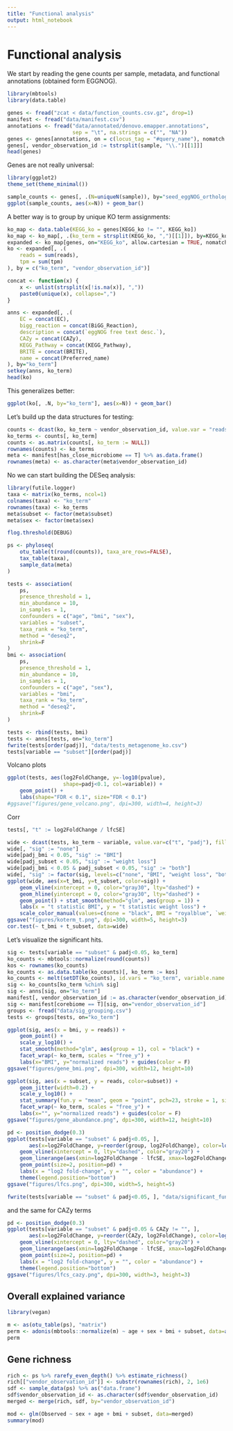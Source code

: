 ```yaml
---
title: "Functional analysis"
output: html_notebook
---
```


# Functional analysis

We start by reading the gene counts per sample, metadata, and functional annotations (obtained form EGGNOG).

```r
library(mbtools)
library(data.table)

genes <- fread("zcat < data/function_counts.csv.gz", drop=1)
manifest <- fread("data/manifest.csv")
annotations <- fread("data/annotated/denovo.emapper.annotations", 
                     sep = "\t", na.strings = c("", "NA"))
genes <- genes[annotations, on = c(locus_tag = "#query_name"), nomatch = NULL]
genes[, vendor_observation_id := tstrsplit(sample, "\\.")[[1]]]
head(genes)
```

Genes are not really universal:

```r
library(ggplot2)
theme_set(theme_minimal())

sample_counts <- genes[, .(N=uniqueN(sample)), by="seed_eggNOG_ortholog"]
ggplot(sample_counts, aes(x=N)) + geom_bar()
```

A better way is to group by unique KO term assignments:

```r
ko_map <- data.table(KEGG_ko = genes[KEGG_ko != "", KEGG_ko])
ko_map <- ko_map[, .(ko_term = strsplit(KEGG_ko, ",")[[1]]), by=KEGG_ko]
expanded <- ko_map[genes, on="KEGG_ko", allow.cartesian = TRUE, nomatch = 0]
ko <- expanded[, .(
    reads = sum(reads),
    tpm = sum(tpm)
), by = c("ko_term", "vendor_observation_id")]

concat <- function(x) {
    x <- unlist(strsplit(x[!is.na(x)], ","))
    paste0(unique(x), collapse=",")
}

anns <- expanded[, .(
    EC = concat(EC),
    bigg_reaction = concat(BiGG_Reaction),
    description = concat(`eggNOG free text desc.`),
    CAZy = concat(CAZy),
    KEGG_Pathway = concat(KEGG_Pathway),
    BRITE = concat(BRITE),
    name = concat(Preferred_name)
), by="ko_term"]
setkey(anns, ko_term)
head(ko)
```

This generalizes better:

```r
ggplot(ko[, .N, by="ko_term"], aes(x=N)) + geom_bar()
```

Let's build up the data structures for testing:

```r
counts <- dcast(ko, ko_term ~ vendor_observation_id, value.var = "reads", fill = 0)
ko_terms <- counts[, ko_term]
counts <- as.matrix(counts[, ko_term := NULL])
rownames(counts) <- ko_terms
meta <- manifest[has_close_microbiome == T] %>% as.data.frame()
rownames(meta) <- as.character(meta$vendor_observation_id)
```

No we can start building the DESeq analysis:

```r
library(futile.logger)
taxa <- matrix(ko_terms, ncol=1)
colnames(taxa) <- "ko_term"
rownames(taxa) <- ko_terms
meta$subset <- factor(meta$subset)
meta$sex <- factor(meta$sex)

flog.threshold(DEBUG)

ps <- phyloseq(
    otu_table(t(round(counts)), taxa_are_rows=FALSE),
    tax_table(taxa),
    sample_data(meta)
)

tests <- association(
    ps,
    presence_threshold = 1,
    min_abundance = 10,
    in_samples = 1,
    confounders = c("age", "bmi", "sex"),
    variables = "subset",
    taxa_rank = "ko_term",
    method = "deseq2",
    shrink=F
)
bmi <- association(
    ps, 
    presence_threshold = 1,
    min_abundance = 10,
    in_samples = 1,
    confounders = c("age", "sex"),
    variables = "bmi",
    taxa_rank = "ko_term",
    method = "deseq2",
    shrink=F
)

tests <- rbind(tests, bmi)
tests <- anns[tests, on="ko_term"]
fwrite(tests[order(padj)], "data/tests_metagenome_ko.csv")
tests[variable == "subset"][order(padj)]
```

Volcano plots

```r
ggplot(tests, aes(log2FoldChange, y=-log10(pvalue), 
                  shape=padj<0.1, col=variable)) +
    geom_point() +
    labs(shape="FDR < 0.1", size="FDR < 0.1")
#ggsave("figures/gene_volcano.png", dpi=300, width=4, height=3)
```

Corr

```r
tests[, "t" := log2FoldChange / lfcSE]

wide <- dcast(tests, ko_term ~ variable, value.var=c("t", "padj"), fill=0)
wide[, "sig" := "none"]
wide[padj_bmi < 0.05, "sig" := "BMI"]
wide[padj_subset < 0.05, "sig" := "weight loss"]
wide[padj_bmi < 0.05 & padj_subset < 0.05, "sig" := "both"]
wide[, "sig" := factor(sig, levels=c("none", "BMI", "weight loss", "both"))]
ggplot(wide, aes(x=t_bmi, y=t_subset, color=sig)) +
    geom_vline(xintercept = 0, color="gray30", lty="dashed") +
    geom_hline(yintercept = 0, color="gray30", lty="dashed") +
    geom_point() + stat_smooth(method="glm", aes(group = 1)) +
    labs(x = "t statistic BMI", y = "t statistic weight loss") +
    scale_color_manual(values=c(none = "black", BMI = "royalblue", `weight loss`="orange", both = "red"))
ggsave("figures/koterm_t.png", dpi=300, width=5, height=3)
cor.test(~ t_bmi + t_subset, data=wide)
```

Let's visualize the significant hits.

```r
sig <- tests[variable == "subset" & padj<0.05, ko_term]
ko_counts <- mbtools::normalize(round(counts))
kos <- rownames(ko_counts)
ko_counts <- as.data.table(ko_counts)[, ko_term := kos]
ko_counts <- melt(setDT(ko_counts), id.vars = "ko_term", variable.name = "vendor_observation_id", value.name = "reads")
sig <- ko_counts[ko_term %chin% sig]
sig <- anns[sig, on="ko_term"]
manifest[, vendor_observation_id := as.character(vendor_observation_id)]
sig <- manifest[corebiome == T][sig, on="vendor_observation_id"]
groups <- fread("data/sig_grouping.csv")
tests <- groups[tests, on="ko_term"]

ggplot(sig, aes(x = bmi, y = reads)) + 
    geom_point() +
    scale_y_log10() +
    stat_smooth(method="glm", aes(group = 1), col = "black") +
    facet_wrap(~ ko_term, scales = "free_y") + 
    labs(x="BMI", y="normalized reads") + guides(color = F)
ggsave("figures/gene_bmi.png", dpi=300, width=12, height=10)

ggplot(sig, aes(x = subset, y = reads, color=subset)) + 
    geom_jitter(width=0.2) +
    scale_y_log10() +
    stat_summary(fun.y = "mean", geom = "point", pch=23, stroke = 1, size=3, fill = "white") +
    facet_wrap(~ ko_term, scales = "free_y") + 
    labs(x="", y="normalized reads") + guides(color = F)
ggsave("figures/gene_abundance.png", dpi=300, width=12, height=10)
```

```r
pd <- position_dodge(0.3)
ggplot(tests[variable == "subset" & padj<0.05, ], 
       aes(x=log2FoldChange, y=reorder(group, log2FoldChange), color=log10(baseMean), group=ko_term)) +
    geom_vline(xintercept = 0, lty="dashed", color="gray20") +
    geom_linerange(aes(xmin=log2FoldChange - lfcSE, xmax=log2FoldChange + lfcSE), position=pd) + 
    geom_point(size=2, position=pd) +
    labs(x = "log2 fold-change", y = "", color = "abundance") +
    theme(legend.position="bottom")
ggsave("figures/lfcs.png", dpi=300, width=5, height=5)

fwrite(tests[variable == "subset" & padj<0.05, ], "data/significant_functions.csv")
```

and the same for CAZy terms

```r
pd <- position_dodge(0.3)
ggplot(tests[variable == "subset" & padj<0.05 & CAZy != "", ], 
       aes(x=log2FoldChange, y=reorder(CAZy, log2FoldChange), color=log10(baseMean), group=ko_term)) +
    geom_vline(xintercept = 0, lty="dashed", color="gray20") +
    geom_linerange(aes(xmin=log2FoldChange - lfcSE, xmax=log2FoldChange + lfcSE), position=pd) + 
    geom_point(size=2, position=pd) +
    labs(x = "log2 fold-change", y = "", color = "abundance") +
    theme(legend.position="bottom")
ggsave("figures/lfcs_cazy.png", dpi=300, width=3, height=3)
```

## Overall explained variance

```r
library(vegan)

m <- as(otu_table(ps), "matrix")
perm <- adonis(mbtools::normalize(m) ~ age + sex + bmi + subset, data=as(sample_data(ps), "data.frame"), method="bray")
perm
```

## Gene richness

```r
rich <- ps %>% rarefy_even_depth() %>% estimate_richness()
rich[["vendor_observation_id"]] <- substr(rownames(rich), 2, 1e6)
sdf <- sample_data(ps) %>% as("data.frame")
sdf$vendor_observation_id <- as.character(sdf$vendor_observation_id)
merged <- merge(rich, sdf, by="vendor_observation_id")

mod <- glm(Observed ~ sex + age + bmi + subset, data=merged)
summary(mod)
```